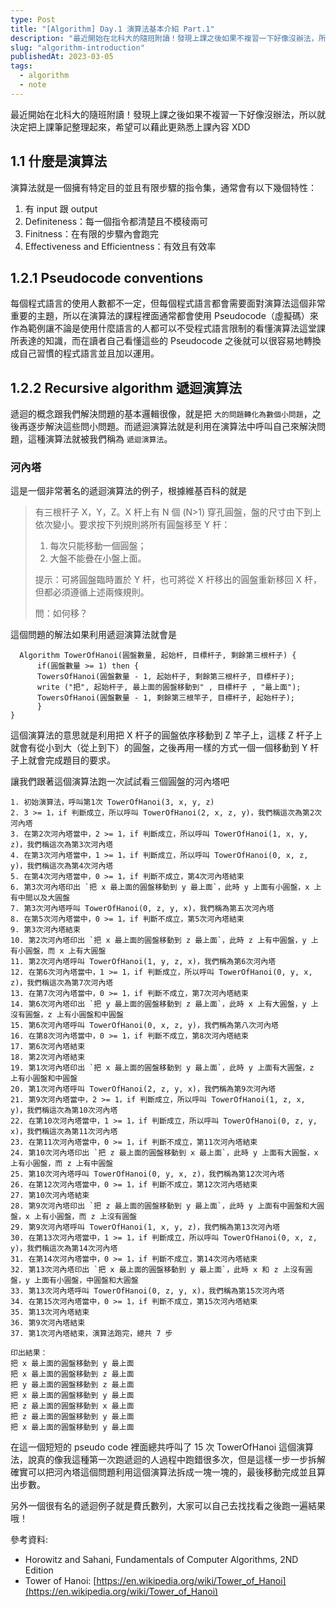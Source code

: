 ```yaml
---
type: Post
title: "[Algorithm] Day.1 演算法基本介紹 Part.1"
description: "最近開始在北科大的隨班附讀！發現上課之後如果不複習一下好像沒辦法，所以就決定把上課筆記整理起來，希望可以藉此更熟悉上課內容 XDD"
slug: "algorithm-introduction"
publishedAt: 2023-03-05
tags:
  - algorithm
  - note
---
```


最近開始在北科大的隨班附讀！發現上課之後如果不複習一下好像沒辦法，所以就決定把上課筆記整理起來，希望可以藉此更熟悉上課內容 XDD

## 1.1 什麼是演算法

演算法就是一個擁有特定目的並且有限步驟的指令集，通常會有以下幾個特性：

1. 有 input 跟 output
2. Definiteness：每一個指令都清楚且不模稜兩可
3. Finitness：在有限的步驟內會跑完
4. Effectiveness and Efficientness：有效且有效率

## 1.2.1 Pseudocode conventions

每個程式語言的使用人數都不一定，但每個程式語言都會需要面對演算法這個非常重要的主題，所以在演算法的課程裡面通常都會使用 Pseudocode（虛擬碼）來作為範例讓不論是使用什麼語言的人都可以不受程式語言限制的看懂演算法這堂課所表達的知識，而在讀者自己看懂這些的 Pseudocode 之後就可以很容易地轉換成自己習慣的程式語言並且加以運用。

## 1.2.2 Recursive algorithm 遞迴演算法

遞迴的概念跟我們解決問題的基本邏輯很像，就是把 `大的問題轉化為數個小問題`，之後再逐步解決這些問小問題。而遞迴演算法就是利用在演算法中呼叫自己來解決問題，這種演算法就被我們稱為 `遞迴演算法`。

### 河內塔

這是一個非常著名的遞迴演算法的例子，根據維基百科的就是

> 有三根杆子 X，Y，Z。X 杆上有 N 個 (N>1) 穿孔圓盤，盤的尺寸由下到上依次變小。要求按下列規則將所有圓盤移至 Y 杆：
>
> 1. 每次只能移動一個圓盤；
> 2. 大盤不能疊在小盤上面。
>
> 提示：可將圓盤臨時置於 Y 杆，也可將從 X 杆移出的圓盤重新移回 X 杆，但都必須遵循上述兩條規則。
>
> 問：如何移？

這個問題的解法如果利用遞迴演算法就會是

```
  Algorithm TowerOfHanoi(圓盤數量, 起始杆, 目標杆子, 剩餘第三根杆子) {
	  if(圓盤數量 >= 1) then {
      TowersOfHanoi(圓盤數量 - 1, 起始杆子, 剩餘第三根杆子, 目標杆子);
      write ("把", 起始杆子, 最上面的圓盤移動到" , 目標杆子 , "最上面");
      TowersOfHanoi(圓盤數量 - 1, 剩餘第三根竿子, 目標杆子, 起始杆子);
	  }
}
```

這個演算法的意思就是利用把 X 杆子的圓盤依序移動到 Z 竿子上，這樣 Z 杆子上就會有從小到大（從上到下）的圓盤，之後再用一樣的方式一個一個移動到 Y 杆子上就會完成題目的要求。

讓我們跟著這個演算法跑一次試試看三個圓盤的河內塔吧

```
1. 初始演算法，呼叫第1次 TowerOfHanoi(3, x, y, z)
2. 3 >= 1，if 判斷成立，所以呼叫 TowerOfHanoi(2, x, z, y)，我們稱這次為第2次河內塔
3. 在第2次河內塔當中，2 >= 1，if 判斷成立，所以呼叫 TowerOfHanoi(1, x, y, z)，我們稱這次為第3次河內塔
4. 在第3次河內塔當中，1 >= 1，if 判斷成立，所以呼叫 TowerOfHanoi(0, x, z, y)，我們稱這次為第4次河內塔
5. 在第4次河內塔當中，0 >= 1，if 判斷不成立，第4次河內塔結束
6. 第3次河內塔印出 `把 x 最上面的圓盤移動到 y 最上面`，此時 y 上面有小圓盤，x 上有中間以及大圓盤
7. 第3次河內塔呼叫 TowerOfHanoi(0, z, y, x)，我們稱為第五次河內塔
8. 在第5次河內塔當中，0 >= 1，if 判斷不成立，第5次河內塔結束
9. 第3次河內塔結束
10. 第2次河內塔印出 `把 x 最上面的圓盤移動到 z 最上面`，此時 z 上有中圓盤，y 上有小圓盤，而 x 上有大圓盤
11. 第2次河內塔呼叫 TowerOfHanoi(1, y, z, x)，我們稱為第6次河內塔
12. 在第6次河內塔當中，1 >= 1，if 判斷成立，所以呼叫 TowerOfHanoi(0, y, x, z)，我們稱這次為第7次河內塔
13. 在第7次河內塔當中，0 >= 1，if 判斷不成立，第7次河內塔結束
14. 第6次河內塔印出 `把 y 最上面的圓盤移動到 z 最上面`，此時 x 上有大圓盤，y 上沒有圓盤，z 上有小圓盤和中圓盤
15. 第6次河內塔呼叫 TowerOfHanoi(0, x, z, y)，我們稱為第八次河內塔
16. 在第8次河內塔當中，0 >= 1，if 判斷不成立，第8次河內塔結束
17. 第6次河內塔結束
18. 第2次河內塔結束
19. 第1次河內塔印出 `把 x 最上面的圓盤移動到 y 最上面`，此時 y 上面有大圓盤，z 上有小圓盤和中圓盤
20. 第1次河內塔呼叫 TowerOfHanoi(2, z, y, x)，我們稱為第9次河內塔
21. 第9次河內塔當中，2 >= 1，if 判斷成立，所以呼叫 TowerOfHanoi(1, z, x, y)，我們稱這次為第10次河內塔
22. 在第10次河內塔當中，1 >= 1，if 判斷成立，所以呼叫 TowerOfHanoi(0, z, y, x)，我們稱這次為第11次河內塔
23. 在第11次河內塔當中，0 >= 1，if 判斷不成立，第11次河內塔結束
24. 第10次河內塔印出 `把 z 最上面的圓盤移動到 x 最上面`，此時 y 上面有大圓盤，x 上有小圓盤，而 z 上有中圓盤
25. 第10次河內塔呼叫 TowerOfHanoi(0, y, x, z)，我們稱為第12次河內塔
26. 在第12次河內塔當中，0 >= 1，if 判斷不成立，第12次河內塔結束
27. 第10次河內塔結束
28. 第9次河內塔印出 `把 z 最上面的圓盤移動到 y 最上面`，此時 y 上面有中圓盤和大圓盤，x 上有小圓盤，而 z 上沒有圓盤
29. 第9次河內塔呼叫 TowerOfHanoi(1, x, y, z)，我們稱為第13次河內塔
30. 在第13次河內塔當中，1 >= 1，if 判斷成立，所以呼叫 TowerOfHanoi(0, x, z, y)，我們稱這次為第14次河內塔
31. 在第14次河內塔當中，0 >= 1，if 判斷不成立，第14次河內塔結束
32. 第13次河內塔印出 `把 x 最上面的圓盤移動到 y 最上面`，此時 x 和 z 上沒有圓盤，y 上面有小圓盤，中圓盤和大圓盤
33. 第13次河內塔呼叫 TowerOfHanoi(0, z, y, x)，我們稱為第15次河內塔
34. 在第15次河內塔當中，0 >= 1，if 判斷不成立，第15次河內塔結束
35. 第13次河內塔結束
36. 第9次河內塔結束
37. 第1次河內塔結束，演算法跑完，總共 7 步
```

```
印出結果：
把 x 最上面的圓盤移動到 y 最上面
把 x 最上面的圓盤移動到 z 最上面
把 y 最上面的圓盤移動到 z 最上面
把 x 最上面的圓盤移動到 y 最上面
把 z 最上面的圓盤移動到 x 最上面
把 z 最上面的圓盤移動到 y 最上面
把 x 最上面的圓盤移動到 y 最上面
```

在這一個短短的 pseudo code 裡面總共呼叫了 15 次 TowerOfHanoi 這個演算法，說真的像我這種第一次跑遞迴的人過程中跑錯很多次，但是這樣一步一步拆解確實可以把河內塔這個問題利用這個演算法拆成一塊一塊的，最後移動完成並且算出步數。

另外一個很有名的遞迴例子就是費氏數列，大家可以自己去找找看之後跑一遍結果哦！

參考資料:

- Horowitz and Sahani, Fundamentals of Computer Algorithms, 2ND Edition
- Tower of Hanoi: [https://en.wikipedia.org/wiki/Tower_of_Hanoi](https://en.wikipedia.org/wiki/Tower_of_Hanoi)

